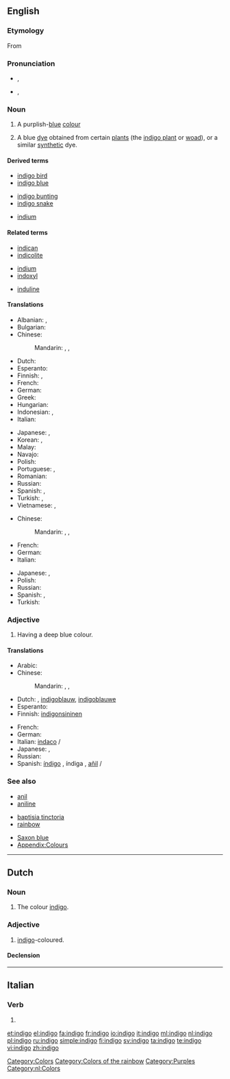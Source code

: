 {{wikipedia}}
{{also|Indigo|índigo}}
==English==

===Etymology===
From {{etyl|el}} {{term|ινδικόν|sc=Grek||Indian dye}}

===Pronunciation===
* {{a|UK}} {{IPA|/ˈɪn.dɪˌgəʊ/}}, {{SAMPA|/"In.dI%g@U/}}
* {{a|US}} {{IPA|/ˈɪndɪˌgoʊ/}}, {{SAMPA|/"IndI%goU/}}

===Noun===
{{en-noun|-}}

# {{colour}} A purplish-[[blue]] [[colour]]
# A blue [[dye]] obtained from certain [[plant]]s (the [[indigo plant]] or [[woad]]), or a similar [[synthetic]] dye.
#: {{color panel|00416A}}
#: {{color panel|web indigo|2=4B0082}}

====Derived terms====
{{top3}}
* [[indigo bird]]
* [[indigo blue]]
{{mid3}}
* [[indigo bunting]]
* [[indigo snake]]
{{mid3}}
* [[indium]]<!--see the etymology for that word-->
{{bottom}}

====Related terms====
{{top3}}
* [[indican]]
* [[indicolite]]
{{mid3}}
* [[indium]]
* [[indoxyl]]
{{mid3}}
* [[induline]]
{{bottom}}

====Translations====
{{trans-top|colour}}
* Albanian: {{t|sq|llullaq}},  {{t|sq|vjollcë}}
* Bulgarian: {{t|bg|индиго|m|tr=indigo|sc=Cyrl}}
* Chinese:
*: Mandarin: {{t|cmn|靛青|tr=diànqīng|sc=Hani}},  {{t|cmn|靛藍|sc=Hani}},  {{t|cmn|靛蓝|tr=diànlán|sc=Hani}}
* Dutch: {{t+|nl|indigo|n}}
* Esperanto: {{t-|eo|indigo|xs=Esperanto}}
* Finnish: {{t|fi|indigokarmiiniväri}},  {{t|fi|indigo}}
* French: {{t+|fr|indigo|m}}
* German: {{t-|de|Indigo|n}}
* Greek: {{t|el|ινδικό|m|tr=indikó|sc=Grek}}
* Hungarian: {{t|hu|indigó}}
* Indonesian: {{t|id|biru}},  {{t|id|nila}}
* Italian: {{t+|it|indaco|m}}
{{trans-mid}}
* Japanese: {{t|ja|インジゴ|tr=injigo}}, {{t+|ja|藍色|tr=あいいろ, aiiro}}
* Korean: {{t|ko|남빛|tr=nambich|sc=Kore}},  {{t|ko|쪽빛|tr=jjogbich|sc=Kore}}
* Malay: {{t|ms|nila}}
* Navajo: {{tø|nv|yágo dootłʼizh}}
* Polish: {{t|pl|indygo}}
* Portuguese: {{t|pt|anil}},  {{t|pt|indigo|m}}
* Romanian: {{t|ro|indigo|m}}
* Russian: {{t|ru|индиго|n|tr=indígo}}
* Spanish: {{t+|es|índigo|m}}, {{t+|es|añil|m}}
* Turkish: {{t-|tr|indigo}}, {{t|tr|çivit mavisi}}
* Vietnamese: {{t|vi|cây chàm}},  {{t|vi|chàm}}
{{trans-bottom}}

{{trans-top|dye}}
* Chinese:
*: Mandarin: {{t|cmn|靛青|tr=diànqīng|sc=Hani}},  {{t|cmn|靛藍|sc=Hani}},  {{t|cmn|靛蓝|tr=diànlán|sc=Hani}}
* French: {{t+|fr|indigo|m}}
* German: {{t-|de|Indigo|m}}
* Italian: {{t+|it|indaco|m}}
{{trans-mid}}
* Japanese: {{t|ja|インジゴ|tr=injigo}}, {{t+|ja|藍色|tr=あいいろ, aiiro}}
* Polish: {{t|pl|indygo}}
* Russian: {{t|ru|индиго|n|tr=indígo}}
* Spanish: {{t+|es|índigo|m}}, {{t+|es|añil|m}}
* Turkish: {{t-|tr|indigo}}
{{trans-bottom}}

===Adjective===
{{infl|en|adjective}}

# {{colour}} Having a deep blue colour.

====Translations====
{{trans-top|colour}}
* Arabic: {{t|ar|نيلي|tr=niiliy}}
* Chinese:
*: Mandarin: {{t|cmn|靛藍|sc=Hani}},  {{t|cmn|靛蓝|tr=diànlán|sc=Hani}}, {{t|cmn|靛青|tr=diànqīng|sc=Hani}}
* Dutch: {{nl|indigo}}, [[indigoblauw]], [[indigoblauwe]]
* Esperanto: {{t-|eo|indiga|xs=Esperanto}}
* Finnish: [[indigonsininen]]
{{trans-mid}}
* French: {{t+|fr|indigo}}
* German: {{t|de|indigofarben}}
* Italian: [[indaco]] {{m}}/{{f}}
* Japanese: {{t|ja|インジゴ|tr=indigo}}, {{t+|ja|藍色|tr=あいいろ , aiiro}}
* Russian: {{t|ru|индиго|alt=цвета индиго|tr=cvéta indígo}}
* Spanish: [[índigo]] {{m}}, índiga {{f}}, [[añil]] {{m}}/{{f}}
{{trans-bottom}}

===See also===
{{top3}}
* [[anil]]
* [[aniline]]
{{mid3}}
* [[baptisia tinctoria]]
* [[rainbow]]
{{mid3}}
* [[Saxon blue]]
* [[Appendix:Colours]]
{{bottom}}

[[Category:Colors]]
[[Category:Colors of the rainbow]]
[[Category:Purples]]

----

==Dutch==

===Noun===
{{nl-noun|g=n|indigo's|-}}

# The colour [[#English|indigo]].

===Adjective===
{{nl-adj|peri|peri}}

# [[#English|indigo]]-coloured.

====Declension====
{{nl-decl-adj-nc|indigo|indigo's}}

[[Category:nl:Colors]]

----

==Italian==

===Verb===
{{infl|it|verb form}}

# {{form of|[[first-person|First-person]] [[singular]] [[present tense]]|[[indigere#Italian|indigere]]|lang=Italian}}

[[et:indigo]]
[[el:indigo]]
[[fa:indigo]]
[[fr:indigo]]
[[io:indigo]]
[[it:indigo]]
[[ml:indigo]]
[[nl:indigo]]
[[pl:indigo]]
[[ru:indigo]]
[[simple:indigo]]
[[fi:indigo]]
[[sv:indigo]]
[[ta:indigo]]
[[te:indigo]]
[[vi:indigo]]
[[zh:indigo]]